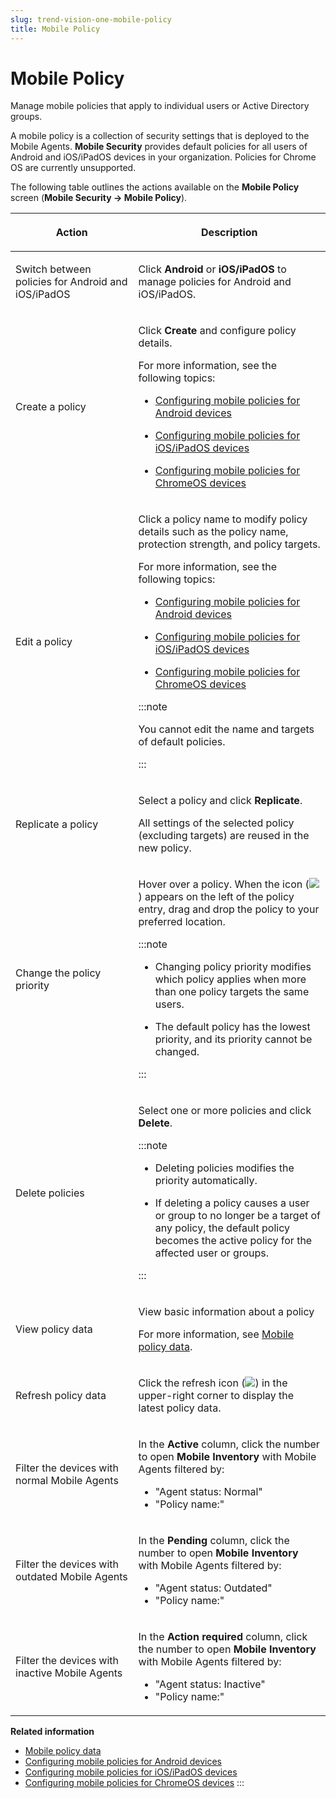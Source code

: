 ```yaml
---
slug: trend-vision-one-mobile-policy
title: Mobile Policy
---
```

# Mobile Policy

Manage mobile policies that apply to individual users or Active Directory groups.

A mobile policy is a collection of security settings that is deployed to the Mobile Agents. **Mobile Security** provides default policies for all users of Android and iOS/iPadOS devices in your organization. Policies for Chrome OS are currently unsupported.

The following table outlines the actions available on the **Mobile Policy** screen (**Mobile Security → Mobile Policy**).

<table>
<colgroup>
<col style="width: 39%" />
<col style="width: 61%" />
</colgroup>
<thead>
<tr>
<th><p>Action</p></th>
<th><p>Description</p></th>
</tr>
</thead>
<tbody>
<tr>
<td><p>Switch between policies for Android and iOS/iPadOS</p></td>
<td><p>Click <strong>Android</strong> or <strong>iOS/iPadOS</strong> to manage policies for Android and iOS/iPadOS.</p></td>
</tr>
<tr>
<td><p>Create a policy</p></td>
<td><p>Click <strong>Create</strong> and configure policy details.</p>
<p>For more information, see the following topics:</p>
<ul>
<li><p><a href="trend-vision-one-configuring-mobile-policies">Configuring mobile policies for Android devices</a></p></li>
<li><p><a href="trend-vision-one-configuring-mobile-policies-for-ios">Configuring mobile policies for iOS/iPadOS devices</a></p></li>
<li><p><a href="trend-vision-one-configuring-mobile-policies-for-chm">Configuring mobile policies for ChromeOS devices</a></p></li>
</ul></td>
</tr>
<tr>
<td><p>Edit a policy</p></td>
<td><p>Click a policy name to modify policy details such as the policy name, protection strength, and policy targets.</p>
<p>For more information, see the following topics:</p>
<ul>
<li><p><a href="trend-vision-one-configuring-mobile-policies">Configuring mobile policies for Android devices</a></p></li>
<li><p><a href="trend-vision-one-configuring-mobile-policies-for-ios">Configuring mobile policies for iOS/iPadOS devices</a></p></li>
<li><p><a href="trend-vision-one-configuring-mobile-policies-for-chm">Configuring mobile policies for ChromeOS devices</a></p></li>
</ul>


:::note

<p>You cannot edit the name and targets of default policies.</p>


:::

</td>
</tr>
<tr>
<td><p>Replicate a policy</p></td>
<td><p>Select a policy and click <strong>Replicate</strong>.</p>
<p>All settings of the selected policy (excluding targets) are reused in the new policy.</p></td>
</tr>
<tr>
<td><p>Change the policy priority</p></td>
<td><p>Hover over a policy. When the icon (<img src="./images/drag_and_drop=GUID-3830EF5B-95A7-4EFF-9DB2-2D048327DED2=1=en-us=Low.webp" />) appears on the left of the policy entry, drag and drop the policy to your preferred location.</p>


:::note

<ul>
<li><p>Changing policy priority modifies which policy applies when more than one policy targets the same users.</p></li>
<li><p>The default policy has the lowest priority, and its priority cannot be changed.</p></li>
</ul>


:::

</td>
</tr>
<tr>
<td><p>Delete policies</p></td>
<td><p>Select one or more policies and click <strong>Delete</strong>.</p>


:::note

<ul>
<li><p>Deleting policies modifies the priority automatically.</p></li>
<li><p>If deleting a policy causes a user or group to no longer be a target of any policy, the default policy becomes the active policy for the affected user or groups.</p></li>
</ul>


:::

</td>
</tr>
<tr>
<td><p>View policy data</p></td>
<td><p>View basic information about a policy</p>
<p>For more information, see <a href="trend-vision-one-mobile-policy-data">Mobile policy data</a>.</p></td>
</tr>
<tr>
<td><p>Refresh policy data</p></td>
<td><p>Click the refresh icon (<img src="./images/Refresh_icon=20220823083939.webp" />) in the upper-right corner to display the latest policy data.</p></td>
</tr>
<tr>
<td><p>Filter the devices with normal Mobile Agents</p></td>
<td><p>In the <strong>Active</strong> column, click the number to open <strong>Mobile Inventory</strong> with Mobile Agents filtered by:</p>
<ul>
<li>"Agent status: Normal"</li>
<li>"Policy name:"</li>
</ul></td>
</tr>
<tr>
<td><p>Filter the devices with outdated Mobile Agents</p></td>
<td><p>In the <strong>Pending</strong> column, click the number to open <strong>Mobile Inventory</strong> with Mobile Agents filtered by:</p>
<ul>
<li>"Agent status: Outdated"</li>
<li>"Policy name:"</li>
</ul></td>
</tr>
<tr>
<td><p>Filter the devices with inactive Mobile Agents</p></td>
<td><p>In the <strong>Action required</strong> column, click the number to open <strong>Mobile Inventory</strong> with Mobile Agents filtered by:</p>
<ul>
<li>"Agent status: Inactive"</li>
<li>"Policy name:"</li>
</ul></td>
</tr>
</tbody>
</table>

**Related information**

- [Mobile policy data](mobile-policy-data.md "View a list of mobile policies you are managing.")
- [Configuring mobile policies for Android devices](configuring-mobile-policies.md "Configure mobile policies for Android devices in your organization based on your security requirements.")
- [Configuring mobile policies for iOS/iPadOS devices](configuring-mobile-policies-for-ios.md "Configure mobile policies for iOS/iPadOS devices in your organization based on your security requirements.")
- [Configuring mobile policies for ChromeOS devices](configuring-mobile-policies-for-chm.md "Configure mobile policies for ChromeOS devices in your organization based on your security requirements.")
:::
